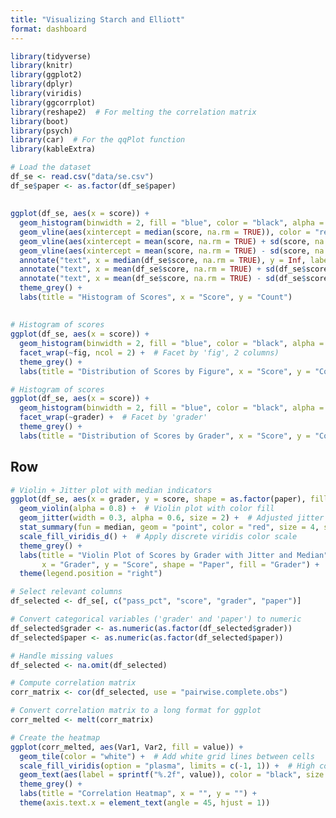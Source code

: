 ```yaml
---
title: "Visualizing Starch and Elliott"
format: dashboard
---
```



```r
library(tidyverse)
library(knitr)
library(ggplot2)
library(dplyr)
library(viridis)
library(ggcorrplot)
library(reshape2)  # For melting the correlation matrix
library(boot)
library(psych)
library(car)  # For the qqPlot function
library(kableExtra)
```


```r
# Load the dataset
df_se <- read.csv("data/se.csv")
df_se$paper <- as.factor(df_se$paper)
```

##

<!-- ```{r}
# Summarize the data
# summary_stats <- df_se %>%
#   dplyr::summarise(
#     median = median(score),  # creates new variable called `median` from the output of `median(score)`
    # mean = mean(score),      # creates new variable called `mean` from the output of `mean(score)`
    # IQR = IQR(score),
    # var = var(score),
    # sd = sd(score)
  )

# Print the summary statistics as a nicely formatted table
# kable(summary_stats, caption = "Summary Statistics")
``` -->

```r
ggplot(df_se, aes(x = score)) +
  geom_histogram(binwidth = 2, fill = "blue", color = "black", alpha = 0.7) +
  geom_vline(aes(xintercept = median(score, na.rm = TRUE)), color = "red", linetype = "dashed", size = 1) +
  geom_vline(aes(xintercept = mean(score, na.rm = TRUE) + sd(score, na.rm = TRUE)), color = "orange", linetype = "dotted", size = 1) +
  geom_vline(aes(xintercept = mean(score, na.rm = TRUE) - sd(score, na.rm = TRUE)), color = "orange", linetype = "dotted", size = 1) +
  annotate("text", x = median(df_se$score, na.rm = TRUE), y = Inf, label = paste0("Median = ", round(median(df_se$score, na.rm = TRUE), 2)), vjust = -0.5, color = "red") +
  annotate("text", x = mean(df_se$score, na.rm = TRUE) + sd(df_se$score, na.rm = TRUE), y = Inf, label = paste0("+1 SD = ", round(mean(df_se$score, na.rm = TRUE) + sd(df_se$score, na.rm = TRUE), 2)), vjust = -1.5, color = "orange") +
  annotate("text", x = mean(df_se$score, na.rm = TRUE) - sd(df_se$score, na.rm = TRUE), y = Inf, label = paste0("-1 SD = ", round(mean(df_se$score, na.rm = TRUE) - sd(df_se$score, na.rm = TRUE), 2)), vjust = -1.5, color = "orange") +
  theme_grey() +
  labs(title = "Histogram of Scores", x = "Score", y = "Count")
```

##

```r
# Histogram of scores
ggplot(df_se, aes(x = score)) +
  geom_histogram(binwidth = 2, fill = "blue", color = "black", alpha = 0.7) +
  facet_wrap(~fig, ncol = 2) +  # Facet by 'fig', 2 columns) 
  theme_grey() +
  labs(title = "Distribution of Scores by Figure", x = "Score", y = "Count")
```







```r
# Histogram of scores
ggplot(df_se, aes(x = score)) +
  geom_histogram(binwidth = 2, fill = "blue", color = "black", alpha = 0.7) +
  facet_wrap(~grader) +  # Facet by 'grader'
  theme_grey() +
  labs(title = "Distribution of Scores by Grader", x = "Score", y = "Count")
```

## Row 


```r
# Violin + Jitter plot with median indicators
ggplot(df_se, aes(x = grader, y = score, shape = as.factor(paper), fill = grader)) +
  geom_violin(alpha = 0.8) +  # Violin plot with color fill
  geom_jitter(width = 0.3, alpha = 0.6, size = 2) +  # Adjusted jitter properties
  stat_summary(fun = median, geom = "point", color = "red", size = 4, shape = 23, fill = "red") +  # Median indicator in red
  scale_fill_viridis_d() +  # Apply discrete viridis color scale
  theme_grey() +
  labs(title = "Violin Plot of Scores by Grader with Jitter and Median",
       x = "Grader", y = "Score", shape = "Paper", fill = "Grader") +
  theme(legend.position = "right")
```



```r

# Select relevant columns
df_selected <- df_se[, c("pass_pct", "score", "grader", "paper")]

# Convert categorical variables ('grader' and 'paper') to numeric
df_selected$grader <- as.numeric(as.factor(df_selected$grader))
df_selected$paper <- as.numeric(as.factor(df_selected$paper))

# Handle missing values
df_selected <- na.omit(df_selected)  

# Compute correlation matrix
corr_matrix <- cor(df_selected, use = "pairwise.complete.obs")

# Convert correlation matrix to a long format for ggplot
corr_melted <- melt(corr_matrix)

# Create the heatmap
ggplot(corr_melted, aes(Var1, Var2, fill = value)) +
  geom_tile(color = "white") +  # Add white grid lines between cells
  scale_fill_viridis(option = "plasma", limits = c(-1, 1)) +  # High contrast colors
  geom_text(aes(label = sprintf("%.2f", value)), color = "black", size = 4) +  # Add correlation values
  theme_grey() +
  labs(title = "Correlation Heatmap", x = "", y = "") +
  theme(axis.text.x = element_text(angle = 45, hjust = 1))
```

